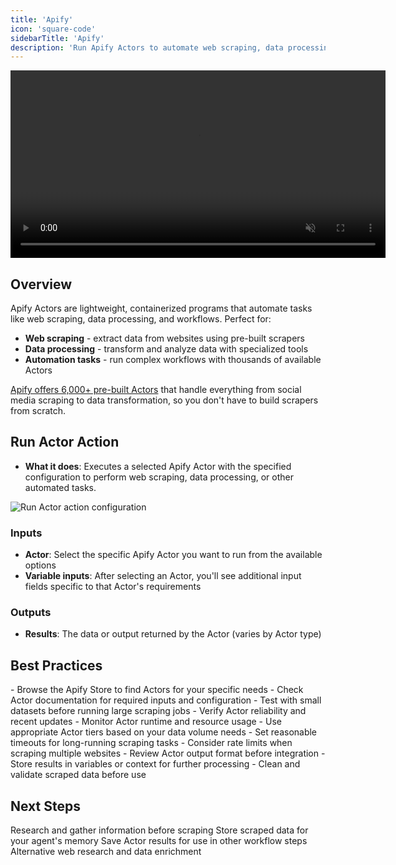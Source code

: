 ```yaml
---
title: 'Apify'
icon: 'square-code'
sidebarTitle: 'Apify'
description: 'Run Apify Actors to automate web scraping, data processing, and other tasks using pre-built containerized programs'
---
```


<div style={{ display: 'flex', justifyContent: 'center', margin: '2rem 0' }}>
  <div className="video-card">
    <video
      src="https://lindy-docs-content.nyc3.digitaloceanspaces.com/Human%20in%20Loop.mp4"
      width="600"
      autoPlay
      muted
      loop
      playsInline
      style={{ display: 'block', width: '100%', borderRadius: '16px' }}
    />
  </div>
</div>

## Overview

Apify Actors are lightweight, containerized programs that automate tasks like web scraping, data processing, and workflows. Perfect for:

- **Web scraping** - extract data from websites using pre-built scrapers
- **Data processing** - transform and analyze data with specialized tools
- **Automation tasks** - run complex workflows with thousands of available Actors

[Apify offers 6,000+ pre-built Actors](https://apify.com/actors) that handle everything from social media scraping to data transformation, so you don't have to build scrapers from scratch.

## Run Actor Action

- **What it does**: Executes a selected Apify Actor with the specified configuration to perform web scraping, data processing, or other automated tasks.

<Frame>
  <img src="/lindy-brand-assets/apify.png" alt="Run Actor action configuration" />
</Frame>

### Inputs
- **Actor**: Select the specific Apify Actor you want to run from the available options
- **Variable inputs**: After selecting an Actor, you'll see additional input fields specific to that Actor's requirements

### Outputs
- **Results**: The data or output returned by the Actor (varies by Actor type)

## Best Practices

<AccordionGroup>
  <Accordion title="Actor Selection">
    - Browse the Apify Store to find Actors for your specific needs
    - Check Actor documentation for required inputs and configuration
    - Test with small datasets before running large scraping jobs
    - Verify Actor reliability and recent updates
  </Accordion>

  <Accordion title="Performance & Costs">
    - Monitor Actor runtime and resource usage
    - Use appropriate Actor tiers based on your data volume needs
    - Set reasonable timeouts for long-running scraping tasks
    - Consider rate limits when scraping multiple websites
  </Accordion>

  <Accordion title="Data Management">
    - Review Actor output format before integration
    - Store results in variables or context for further processing
    - Clean and validate scraped data before use
  </Accordion>
</AccordionGroup>

## Next Steps

<CardGroup cols={2}>
  <Card title="Perplexity Search" href="/skills/web-browsing/perplexity" icon="browser">
    Research and gather information before scraping
  </Card>
  
  <Card title="Context Management" icon="database" href="/skills/lindy-utilities/context">
    Store scraped data for your agent's memory
  </Card>
  
  <Card title="Set Variables" icon="database" href="/skills/lindy-utilities/set-variables">
    Save Actor results for use in other workflow steps
  </Card>
  
  <Card title="Parallel Browsing" href="/skills/web-browsing/parallel" icon="browser">
    Alternative web research and data enrichment
  </Card>
</CardGroup>